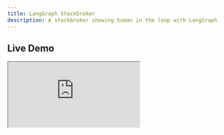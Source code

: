 ```yaml
---
title: LangGraph Stockbroker
description: A stockbroker showing human in the loop with LangGraph
---
```


## Live Demo

<div className="h-[700px]">
  <iframe
    title="Stockbroker example"
    className="h-full w-full border-none"
    src="https://assistant-ui-stockbroker.vercel.app/"
  />
</div>

## Overview

The LangGraph Stockbroker example demonstrates how to integrate assistant-ui with LangGraph for complex, multi-step workflows that require human-in-the-loop interactions. This example shows a stock trading assistant that can execute trades with user approval.

## Features

- **Multi-step Workflows**: Complex workflows managed by LangGraph
- **Human-in-the-Loop**: User approval required for critical actions
- **State Management**: Persistent state across workflow steps
- **Tool Integration**: Integration with external APIs and services
- **Approval Workflows**: Clear approval interfaces for sensitive operations
- **Workflow Visualization**: Visual representation of workflow progress

## Usage

To implement LangGraph workflows with assistant-ui:

1. **LangGraph Setup**: Configure LangGraph workflows and state management
2. **Tool Integration**: Connect LangGraph tools with assistant-ui components
3. **Approval Interfaces**: Create UI for human approval of critical actions
4. **State Persistence**: Maintain workflow state across interactions
5. **Error Handling**: Implement proper error handling and recovery

## Code

Key implementation aspects:

- **LangGraph Integration**: Use LangGraph for workflow orchestration
- **Tool Components**: Create UI components for LangGraph tools
- **Approval UI**: Interface for user approval of sensitive operations
- **State Management**: Persistent state management across workflow steps
- **Error Recovery**: Proper error handling and workflow recovery

The implementation uses LangGraph's workflow capabilities with assistant-ui for a seamless human-AI collaboration experience.
